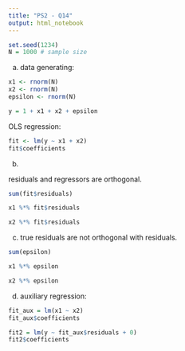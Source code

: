 ```yaml
---
title: "PS2 - Q14"
output: html_notebook
---
```

```r
set.seed(1234)
N = 1000 # sample size
```

(a)
data generating:

```r
x1 <- rnorm(N)
x2 <- rnorm(N)
epsilon <- rnorm(N)

y = 1 + x1 + x2 + epsilon
```

OLS regression:

```r
fit <- lm(y ~ x1 + x2)
fit$coefficients
```

(b)

residuals and regressors are orthogonal. 

```r
sum(fit$residuals)
```

```r
x1 %*% fit$residuals
```

```r
x2 %*% fit$residuals
```

(c)
true residuals are not orthogonal with residuals.

```r
sum(epsilon)
```

```r
x1 %*% epsilon
```

```r
x2 %*% epsilon
```

(d)
auxiliary regression:

```r
fit_aux = lm(x1 ~ x2)
fit_aux$coefficients
```

```r
fit2 = lm(y ~ fit_aux$residuals + 0)
fit2$coefficients
```

